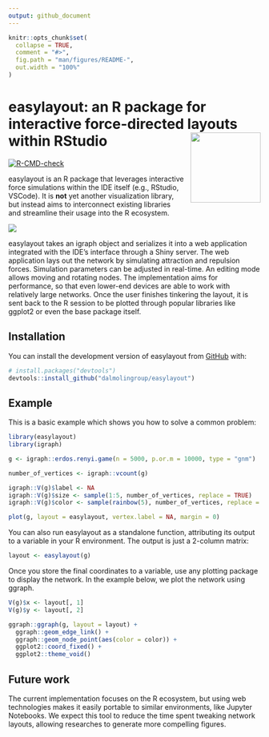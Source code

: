 ```yaml
---
output: github_document
---
```


<!-- README.md is generated from README.Rmd. Please edit that file -->

```r
knitr::opts_chunk$set(
  collapse = TRUE,
  comment = "#>",
  fig.path = "man/figures/README-",
  out.width = "100%"
)
```

# easylayout: an R package for interactive force-directed layouts within RStudio <img src="https://github.com/user-attachments/assets/87ce78cf-53cc-4c07-8238-b138d62a4ca6" height="140" align="right" style="padding-left:10px;" />

<!-- badges: start -->
[![R-CMD-check](https://github.com/dalmolingroup/easylayout/actions/workflows/R-CMD-check.yaml/badge.svg)](https://github.com/dalmolingroup/easylayout/actions/workflows/R-CMD-check.yaml)
<!-- badges: end -->

easylayout is an R package that leverages interactive force simulations within
the IDE itself (e.g., RStudio, VSCode). It is **not** yet another visualization
library, but instead aims to interconnect existing libraries and streamline
their usage into the R ecosystem.

![](https://github.com/user-attachments/assets/1b91cb11-77ef-47a5-b529-3805a9785a76)

easylayout takes an igraph object and serializes it into a web application 
integrated with the IDE's interface through a Shiny server. The web application
lays out the network by simulating attraction and repulsion forces. Simulation
parameters can be adjusted in real-time. An editing mode allows moving and
rotating nodes. The implementation aims for performance, so that even lower-end
devices are able to work with relatively large networks. Once the user finishes
tinkering the layout, it is sent back to the R session to be plotted through
popular libraries like ggplot2 or even the base package itself.

## Installation

You can install the development version of easylayout from [GitHub](https://github.com/) with:

```r
# install.packages("devtools")
devtools::install_github("dalmolingroup/easylayout")
```

## Example

This is a basic example which shows you how to solve a common problem:

```r
library(easylayout)
library(igraph)

g <- igraph::erdos.renyi.game(n = 5000, p.or.m = 10000, type = "gnm")

number_of_vertices <- igraph::vcount(g)

igraph::V(g)$label <- NA
igraph::V(g)$size <- sample(1:5, number_of_vertices, replace = TRUE)
igraph::V(g)$color <- sample(rainbow(5), number_of_vertices, replace = TRUE)

plot(g, layout = easylayout, vertex.label = NA, margin = 0)
```

You can also run easylayout as a standalone function, attributing its output
to a variable in your R environment. The output is just a 2-column matrix:

```r
layout <- easylayout(g)
```

Once you store the final coordinates to a variable, use any plotting package to
display the network. In the example below, we plot the network using ggraph.

```r
V(g)$x <- layout[, 1]
V(g)$y <- layout[, 2]

ggraph::ggraph(g, layout = layout) +
  ggraph::geom_edge_link() +
  ggraph::geom_node_point(aes(color = color)) +
  ggplot2::coord_fixed() +
  ggplot2::theme_void()
```


## Future work

The current implementation focuses on the R ecosystem, but using web
technologies makes it easily portable to similar environments, like Jupyter
Notebooks. We expect this tool to reduce the time spent tweaking network
layouts, allowing researches to generate more compelling figures.
